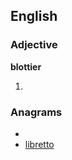 ==English==

===Adjective===
'''blottier'''

# {{comparative of|[[blotty]]}}

===Anagrams===
* {{alphagram|beilortt}}
* [[libretto#English|libretto]]